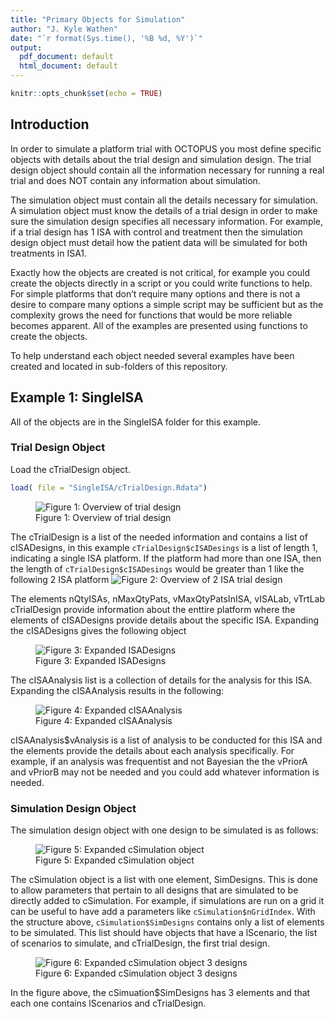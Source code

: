 ```yaml
---
title: "Primary Objects for Simulation"
author: "J. Kyle Wathen"
date: "`r format(Sys.time(), '%B %d, %Y')`"
output:
  pdf_document: default
  html_document: default
---
```


```r
knitr::opts_chunk$set(echo = TRUE)
```

## Introduction

In order to simulate a platform trial with OCTOPUS you most define specific objects with details about the trial design and simulation design. The trial design object should contain all the information necessary for running a real trial and does NOT contain any information about simulation.

The simulation object must contain all the details necessary for simulation.  A simulation object must know the details of a trial design in order to make sure the simulation design specifies all necessary information.  For example, if a trial design has 1 ISA with control and treatment then the simulation design object must detail how the patient data will be simulated for both treatments in ISA1.

Exactly how the objects are created is not critical, for example you could create the objects directly in a script or you could write functions to help.  For simple platforms that don't require many options and there is not a desire to compare many options a simple script may be sufficient but as the complexity grows the need for functions that would be more reliable becomes apparent.  All of the examples are presented using functions to create the objects.

To help understand each object needed several examples have been created and located in sub-folders of this repository.  

## Example 1: SingleISA 

All of the objects are in the SingleISA folder for this example.

### Trial Design Object

Load the cTrialDesign object. 

```r
load( file = "SingleISA/cTrialDesign.Rdata")

```

![Figure 1: Overview of trial design](SingleISA/Images/cTrialDesignView1.png)

The cTrialDesign is a list of the needed information and contains a list of cISADesigns, in this example `cTrialDesign$cISADesings` is a list of length 1, indicating a single ISA platform.  If the platform had more than one ISA, then the length of `cTrialDesign$cISADesings` would be greater than 1 like the following 2 ISA platform
![Figure 2: Overview of 2 ISA trial design](SingleISA/Images/cTwoISADesignExample.png)


The elements nQtyISAs, nMaxQtyPats, vMaxQtyPatsInISA, vISALab, vTrtLab cTrialDesign provide information about the enttire platform where the elements of cISADesigns provide details about the specific ISA.   Expanding the cISADesigns gives the following object 

![Figure 3: Expanded ISADesigns](SingleISA/Images/ExpandedcISADesigns.png)


The cISAAnalysis list is a collection of details for the analysis for this ISA.  Expanding the cISAAnalysis results in the following:

![Figure 4: Expanded cISAAnalysis](SingleISA/Images/ExpandedcISAAnalysis.png)

cISAAnalysis$vAnalysis is a list of analysis to be conducted for this ISA and the elements provide the details about each analysis specifically.   For example, if an analysis was frequentist and not Bayesian the the vPriorA and vPriorB may not be needed and you could add whatever information is needed.   

### Simulation Design Object
The simulation design object with one design to be simulated is as follows:

![Figure 5: Expanded cSimulation object](SingleISA/Images/cSimulationDesign.png)

The cSimulation object is a list with one element, SimDesigns.  This is done to allow parameters that pertain to all designs that are simulated to be directly added to cSimulation.   For example, if simulations are run on a grid it can be useful to have add a parameters like `cSimulation$nGridIndex`.  With the structure above, `cSimulation$SimDesigns` contains only a list of elements to be simulated.  This list should have objects that have a lScenario, the list of scenarios to simulate, and cTrialDesign, the first trial design.  


![Figure 6: Expanded cSimulation object 3 designs](SingleISA/Images/cSimulationDesign3Designs.png)

In the figure above, the cSimuation$SimDesigns has 3 elements and that each one contains lScenarios and cTrialDesign.  